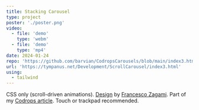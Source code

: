 ```yaml
---
title: Stacking Carousel
type: project
poster: './poster.png'
video:
  - file: 'demo'
    type: 'webm'
  - file: 'demo'
    type: 'mp4'
date: 2024-01-24
repo: 'https://github.com/barvian/CodropsCarousels/blob/main/index3.html'
url: 'https://tympanus.net/Development/ScrollCarousel/index3.html'
using:
  - tailwind
---
```


CSS only (scroll-driven animations). [Design](https://dribbble.com/shots/10722222-Adam-Sorensen-Portfolio) by [Francesco Zagami](https://dribbble.com/francescozagami).
Part of my [Codrops article](https://tympanus.net/codrops/2024/01/24/experimental-css-only-carousels-with-scroll-driven-animations/).
Touch or trackpad recommended.

